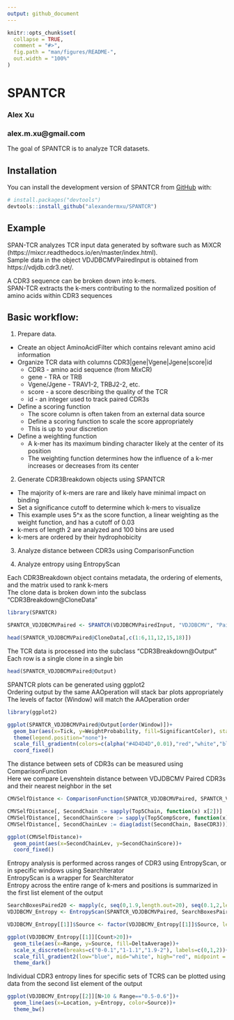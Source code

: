 ```yaml
---
output: github_document
---
```


<!-- README.md is generated from README.Rmd. Please edit that file -->

```r
knitr::opts_chunk$set(
  collapse = TRUE,
  comment = "#>",
  fig.path = "man/figures/README-",
  out.width = "100%"
)
```

# SPANTCR
### Alex Xu
### alex.m.xu@gmail.com
<!-- badges: start -->
<!-- badges: end -->

The goal of SPANTCR is to analyze TCR datasets.

## Installation

You can install the development version of SPANTCR from [GitHub](https://github.com/) with:

``` r
# install.packages("devtools")
devtools::install_github("alexandermxu/SPANTCR")
```

## Example

SPAN-TCR analyzes TCR input data generated by software such as MiXCR (https://mixcr.readthedocs.io/en/master/index.html).  
Sample data in the object VDJDBCMVPairedInput is obtained from https://vdjdb.cdr3.net/.  

A CDR3 sequence can be broken down into k-mers.  
SPAN-TCR extracts the k-mers contributing to the normalized position of amino acids within CDR3 sequences


## Basic workflow:

1. Prepare data.

  + Create an object AminoAcidFilter which contains relevant amino acid information
  + Organize TCR data with columns CDR3|gene|Vgene|Jgene|score|id
    + CDR3 - amino acid sequence (from MixCR)
    + gene - TRA or TRB
    + Vgene/Jgene - TRAV1-2, TRBJ2-2, etc.
    + score - a score describing the quality of the TCR
    + id - an integer used to track paired CDR3s
  + Define a scoring function
    + The score column is often taken from an external data source
    + Define a scoring function to scale the score appropriately
    + This is up to your discretion
  + Define a weighting function
    + A k-mer has its maximum binding character likely at the center of its position
    + The weighting function determines how the influence of a k-mer increases or decreases from its center

2. Generate CDR3Breakdown objects using SPANTCR
  + The majority of k-mers are rare and likely have minimal impact on binding
  + Set a significance cutoff to determine which k-mers to visualize
  + This example uses 5^x as the score function, a linear weighting as the weight function, and has a cutoff of 0.03
  + k-mers of length 2 are analyzed and 100 bins are used
  + k-mers are ordered by their hydrophobicity
  
3. Analyze distance between CDR3s using ComparisonFunction

4. Analyze entropy using EntropyScan
  
Each CDR3Breakdown object contains metadata, the ordering of elements, and the matrix used to rank k-mers  
The clone data is broken down into the subclass "CDR3Breakdown@CloneData"


```r
library(SPANTCR)

SPANTCR_VDJDBCMVPaired <- SPANTCR(VDJDBCMVPairedInput, "VDJDBCMV", "Paired", "Hydrophobicity", 100, 2, 0.03, ScoreFunctionExponential5, WeightFunctionLinear)

head(SPANTCR_VDJDBCMVPaired@CloneData[,c(1:6,11,12,15,18)])

```

The TCR data is processed into the subclass "CDR3Breakdown@Output"  
Each row is a single clone in a single bin

```r
head(SPANTCR_VDJDBCMVPaired@Output)
```

SPANTCR plots can be generated using ggplot2  
Ordering output by the same AAOperation will stack bar plots appropriately  
The levels of factor (Window) will match the AAOperation order

```r
library(ggplot2)

ggplot(SPANTCR_VDJDBCMVPaired@Output[order(Window)])+
  geom_bar(aes(x=Tick, y=WeightProbability, fill=SignificantColor), stat="identity", width=1/100)+
  theme(legend.position="none")+
  scale_fill_gradientn(colors=c(alpha("#4D4D4D",0.01),"red","white","blue"), values=c(0,0.01,0.50,1))+
  coord_fixed()
```

The distance between sets of CDR3s can be measured using ComparisonFunction  
Here we compare Levenshtein distance between VDJDBCMV Paired CDR3s and their nearest neighbor in the set

```r
CMVSelfDistance <- ComparisonFunction(SPANTCR_VDJDBCMVPaired, SPANTCR_VDJDBCMVPaired, 100, FineBinTicksPaired, BLOSUMCappedDiff, F)

CMVSelfDistance[, SecondChain := sapply(Top5Chain, function(x) x[2])]
CMVSelfDistance[, SecondChainScore := sapply(Top5CompScore, function(x) x[2])]
CMVSelfDistance[, SecondChainLev := diag(adist(SecondChain, BaseCDR3))]

ggplot(CMVSelfDistance)+
  geom_point(aes(x=SecondChainLev, y=SecondChainScore))+
  coord_fixed()

```

Entropy analysis is performed across ranges of CDR3 using EntropyScan, or in specific windows using SearchIterator  
EntropyScan is a wrapper for SearchIterator  
Entropy across the entire range of k-mers and positions is summarized in the first list element of the output

```r
SearchBoxesPaired20 <- mapply(c, seq(0,1.9,length.out=20), seq(0.1,2,length.out=20), SIMPLIFY=F)
VDJDBCMV_Entropy <- EntropyScan(SPANTCR_VDJDBCMVPaired, SearchBoxesPaired20, 0.03, FineBinTicksPaired)

VDJDBCMV_Entropy[[1]]$Source <- factor(VDJDBCMV_Entropy[[1]]$Source, levels=c("Base", sort(unique(VDJDBCMV_Entropy[[1]]$Source)[-1])))

ggplot(VDJDBCMV_Entropy[[1]][Count>20])+
  geom_tile(aes(x=Range, y=Source, fill=DeltaAverage))+
  scale_x_discrete(breaks=c("0-0.1","1-1.1","1.9-2"), labels=c(0,1,2))+
  scale_fill_gradient2(low="blue", mid="white", high="red", midpoint = 1)+
  theme_dark()
```

Individual CDR3 entropy lines for specific sets of TCRS can be plotted using data from the second list element of the output

```r
ggplot(VDJDBCMV_Entropy[[2]][N>10 & Range=="0.5-0.6"])+
  geom_line(aes(x=Location, y=Entropy, color=Source))+
  theme_bw()

```

